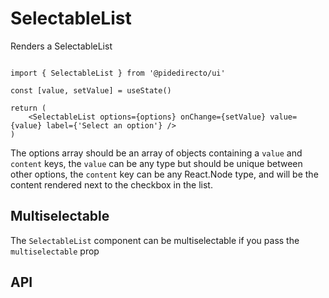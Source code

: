 

<Meta of={SelectableListStories} />

# SelectableList

Renders a SelectableList

<Canvas of={SelectableListStories.Primary} />

```tsx

import { SelectableList } from '@pidedirecto/ui'

const [value, setValue] = useState()

return (
    <SelectableList options={options} onChange={setValue} value={value} label={'Select an option'} />
)
```

The options array should be an array of objects containing a `value` and `content` keys, the `value` can be any type but should be unique between other options,
the `content` key can be any React.Node type, and will be the content rendered next to the checkbox in the list.

## Multiselectable

The `SelectableList` component can be multiselectable if you pass the `multiselectable` prop

<Canvas of={SelectableListStories.Multiselectable} />

## API

<ArgTypes of={SelectableListStories} />
